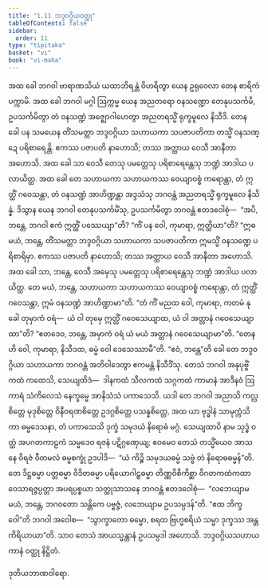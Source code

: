 ```yaml
---
title: "1.11 ဘဒ္ဒဝဂ္ဂိယဝတ္ထု"
tableOfContents: false
sidebar:
  order: 11
type: "tipitaka"
basket: "vi"
book: "vi-maha"
---
```



<DynamicBreadcrumb />

<Division number="36" book="vi-maha" e="ch" v="3" p="30">

<Paragraph number="152" book="vi-maha">
အထ ခေါ ဘဂဝါ ဗာရာဏသိယံ ယထာဘိရန္တံ ဝိဟရိတွာ ယေန ဥရုဝေလာ တေန စာရိကံ ပက္ကာမိ. အထ ခေါ ဘဂဝါ မဂ္ဂါ ဩက္ကမ္မ ယေန အညတရော ဝနသဏ္ဍော တေနုပသင်္ကမိ, ဥပသင်္ကမိတွာ တံ ဝနသဏ္ဍံ အဇ္ဈောဂါဟေတွာ အညတရသ္မိံ ရုက္ခမူလေ နိသီဒိ. တေန ခေါ ပန သမယေန တိံသမတ္တာ ဘဒ္ဒဝဂ္ဂိယာ သဟာယကာ သပဇာပတိကာ တသ္မိံ ဝနသဏ္ဍေ ပရိစာရေန္တိ. ဧကဿ ပဇာပတိ နာဟောသိ; တဿ အတ္ထာယ ဝေသီ အာနီတာ အဟောသိ. အထ ခေါ သာ ဝေသီ တေသု ပမတ္တေသု ပရိစာရေန္တေသု ဘဏ္ဍံ အာဒါယ ပလာယိတ္ထ. အထ ခေါ တေ သဟာယကာ သဟာယကဿ ဝေယျာဝစ္စံ ကရောန္တာ, တံ ဣတ္ထိံ ဂဝေသန္တာ, တံ ဝနသဏ္ဍံ အာဟိဏ္ဍန္တာ အဒ္ဒသံသု ဘဂဝန္တံ အညတရသ္မိံ ရုက္ခမူလေ နိသိန္နံ. ဒိသွာန ယေန ဘဂဝါ တေနုပသင်္ကမိံသု, ဥပသင်္ကမိတွာ ဘဂဝန္တံ ဧတဒဝေါစုံ—  “အပိ, ဘန္တေ, ဘဂဝါ ဧကံ ဣတ္ထိံ ပဿေယျာ”တိ? “ကိံ ပန ဝေါ, ကုမာရာ, ဣတ္ထိယာ”တိ? “ဣဓ မယံ, ဘန္တေ, တိံသမတ္တာ ဘဒ္ဒဝဂ္ဂိယာ သဟာယကာ သပဇာပတိကာ ဣမသ္မိံ ဝနသဏ္ဍေ ပရိစာရိမှာ. ဧကဿ ပဇာပတိ နာဟောသိ; တဿ အတ္ထာယ ဝေသီ အာနီတာ အဟောသိ. အထ ခေါ သာ, ဘန္တေ, ဝေသီ အမှေသု ပမတ္တေသု ပရိစာရေန္တေသု ဘဏ္ဍံ အာဒါယ ပလာယိတ္ထ. တေ မယံ, ဘန္တေ, သဟာယကာ သဟာယကဿ ဝေယျာဝစ္စံ ကရောန္တာ, တံ ဣတ္ထိံ ဂဝေသန္တာ, ဣမံ ဝနသဏ္ဍံ အာဟိဏ္ဍာမာ”တိ. “တံ ကိံ မညထ ဝေါ, ကုမာရာ, ကတမံ နု ခေါ တုမှာကံ ဝရံ—  ယံ ဝါ တုမှေ ဣတ္ထိံ ဂဝေသေယျာထ, ယံ ဝါ အတ္တာနံ ဂဝေသေယျာထာ”တိ? “ဧတဒေဝ, ဘန္တေ, အမှာကံ ဝရံ ယံ မယံ အတ္တာနံ ဂဝေသေယျာမာ”တိ. “တေန ဟိ ဝေါ, ကုမာရာ, နိသီဒထ, ဓမ္မံ ဝေါ ဒေသေဿာမီ”တိ. “ဧဝံ, ဘန္တေ”တိ ခေါ တေ ဘဒ္ဒဝဂ္ဂိယာ သဟာယကာ ဘဂဝန္တံ အဘိဝါဒေတွာ ဧကမန္တံ နိသီဒိံသု.
</Paragraph>

<Paragraph number="153" book="vi-maha">
တေသံ ဘဂဝါ အနုပုဗ္ဗိံ ကထံ ကထေသိ, သေယျထိဒံ—  ဒါနကထံ သီလကထံ သဂ္ဂကထံ ကာမာနံ အာဒီနဝံ ဩကာရံ သံကိလေသံ နေက္ခမ္မေ အာနိသံသံ ပကာသေသိ. ယဒါ တေ ဘဂဝါ အညာသိ ကလ္လစိတ္တေ မုဒုစိတ္တေ ဝိနီဝရဏစိတ္တေ ဥဒဂ္ဂစိတ္တေ ပသန္နစိတ္တေ, အထ ယာ ဗုဒ္ဓါနံ သာမုက္ကံသိကာ ဓမ္မဒေသနာ, တံ ပကာသေသိ ဒုက္ခံ သမုဒယံ နိရောဓံ မဂ္ဂံ. သေယျထာပိ နာမ သုဒ္ဓံ ဝတ္ထံ အပဂတကာဠကံ သမ္မဒေဝ ရဇနံ ပဋိဂ္ဂဏှေယျ; ဧဝမေဝ တေသံ တသ္မိံယေဝ အာသနေ ဝိရဇံ ဝီတမလံ ဓမ္မစက္ခုံ ဥဒပါဒိ—  “ယံ ကိဉ္စိ သမုဒယဓမ္မံ သဗ္ဗံ တံ နိရောဓဓမ္မန်”တိ. တေ ဒိဋ္ဌဓမ္မာ ပတ္တဓမ္မာ ဝိဒိတဓမ္မာ ပရိယောဂါဠှဓမ္မာ တိဏ္ဏဝိစိကိစ္ဆာ ဝိဂတကထံကထာ ဝေသာရဇ္ဇပ္ပတ္တာ အပရပ္ပစ္စယာ သတ္ထုသာသနေ ဘဂဝန္တံ ဧတဒဝေါစုံ—  “လဘေယျာမ မယံ, ဘန္တေ, ဘဂဝတော သန္တိကေ ပဗ္ဗဇ္ဇံ, လဘေယျာမ ဥပသမ္ပဒန်”တိ. “ဧထ ဘိက္ခဝေါ”တိ ဘဂဝါ အဝေါစ—  “သွာက္ခာတော ဓမ္မော, စရထ ဗြဟ္မစရိယံ သမ္မာ ဒုက္ခဿ အန္တကိရိယာယာ”တိ. သာဝ တေသံ အာယသ္မန္တာနံ ဥပသမ္ပဒါ အဟောသိ.

</Paragraph>
</Division>

<Paragraph number="154" type="center" book="vi-maha">
ဘဒ္ဒဝဂ္ဂိယသဟာယကာနံ ဝတ္ထု နိဋ္ဌိတံ.

  
ဒုတိယဘာဏဝါရော.
</Paragraph>